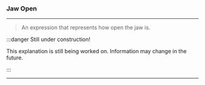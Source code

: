 ### Jaw Open

***

> An expression that represents how 
> open the jaw is.

:::danger Still under construction!

This explanation is still being worked on. 
Information may change in the future.

:::

***